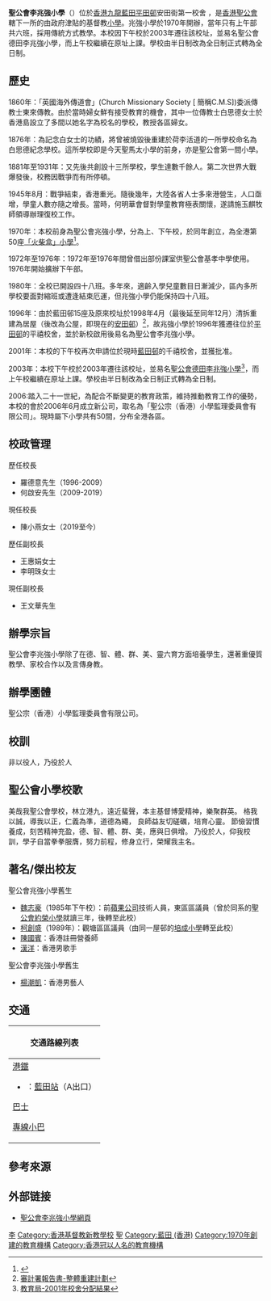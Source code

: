 {{Infobox School
| name = 聖公會李兆強小學
| other_name = Sheng Kung Hui Lee Shiu Keung Primary School
| motto = 非以役人 乃役於人
| image = [[File:Sheng_Kung_Hui_Lee_Shiu_Keung_Primary_School_(blue_sky).jpg|280px]]
| established = 1970年（舊址）<br>1996年（現址）
| type = 全日制津貼小學<br>（教學語言：中文(英文科除外)）
| religion = [[基督教|基督教]]
| affiliation = [[香港聖公會|香港聖公會]]
| district = 觀塘區
| grades = 小一至小六
| president = 
| principal = 陳小燕女士
| vice_principal = 王文華先生、王惠娟女士
| enrollment = 約950人
| staff = 58
| students = 
| athletics = 
| conference = 
| address = [[九龍|九龍]][[觀塘|觀塘]][[藍田_(香港)|藍田]]平田邨安田街第一校舍
| tel = 23408383
| fax = 27273203
| mail = info@skhlsk.edu.hk
| website = http://www.skhlsk.edu.hk/
}}

'''聖公會李兆強小學'''（{{lang-en|S.K.H. Lee Siu Keung Primary School}}）位於[[香港|香港]][[九龍|九龍]][[藍田_(香港)|藍田]][[平田邨|平田邨]]安田街第一校舍 ，是[[香港聖公會|香港聖公會]]轄下一所的由政府津貼的基督教[[小學|小學]]。兆強小學於1970年開辦，當年只有上午部共六班，採用傳統方式教學。本校因下午校於2003年遷往該校址，並易名聖公會德田李兆強小學，而上午校繼續在原址上課。學校由半日制改為全日制正式轉為全日制。

==歷史==

1860年：「英國海外傳道會」(Church Missionary Society [ 簡稱C.M.S])委派傳教士東來傳教。由於當時婦女鮮有接受教育的機會，其中一位傳教士白思德女士於香港島設立了多間以她名字為校名的學校，教授各區婦女。

1876年：為記念白女士的功績，將曾被燒毀後重建於荷李活道的一所學校命名為白思德紀念學校。這所學校即是今天聖馬太小學的前身，亦是聖公會第一間小學。

1881年至1931年：又先後共創設十三所學校，學生達數千餘人。第二次世界大戰爆發後，校務因戰爭而有所停頓。

1945年8月：戰爭結束，香港重光。隨後幾年，大陸各省人士多來港營生，人口亟增，學童人數亦隨之增長。當時，何明華會督對學童教育極表關懷，遂請施玉麒牧師領導辦理復校工作。

1970年：本校前身為聖公會兆強小學，分為上、下午校，於同年創立，為全港第50座[[「火柴盒」小學|「火柴盒」小學]]<ref>{{cite news|url=https://mmis.hkpl.gov.hk/coverpage/-/coverpage/view?_coverpage_WAR_mmisportalportlet_hsf=%E8%97%8D%E7%94%B0%E6%96%B0%E5%8D%80&p_r_p_-1078056564_c=QF757YsWv59IJkls4ouG3%2Bqsd7I8wZFk&_coverpage_WAR_mmisportalportlet_o=7&_coverpage_WAR_mmisportalportlet_actual_q=%28%20verbatim_dc.collection%3A%28%22Old%5C%20HK%5C%20Newspapers%22%29%20%29%20AND+%28%20%28%20allTermsMandatory%3A%28true%29%20OR+all_dc.title%3A%28%E8%97%8D%E7%94%B0%E6%96%B0%E5%8D%80%29%20OR+all_dc.creator%3A%28%E8%97%8D%E7%94%B0%E6%96%B0%E5%8D%80%29%20OR+all_dc.contributor%3A%28%E8%97%8D%E7%94%B0%E6%96%B0%E5%8D%80%29%20OR+all_dc.subject%3A%28%E8%97%8D%E7%94%B0%E6%96%B0%E5%8D%80%29%20OR+fulltext%3A%28%E8%97%8D%E7%94%B0%E6%96%B0%E5%8D%80%29%20OR+all_dc.description%3A%28%E8%97%8D%E7%94%B0%E6%96%B0%E5%8D%80%29%20%29%20%29&_coverpage_WAR_mmisportalportlet_sort_field=dc.publicationdate_bsort&_coverpage_WAR_mmisportalportlet_sort_order=asc|title=容居民十萬之藍田新區山明水秀 全部大廈後年落成 第五百座位此區明日啟用|work=華僑日報|date=1970-11-18|accessdate=2022-03-25}}</ref>。

1972年至1976年：1972年至1976年間曾借出部份課室供聖公會基孝中學使用。1976年開始擴辦下午部。

1980年：全校已開設四十八班。多年來，適齡入學兒童數目日漸減少，區內多所學校要面對縮班或遭逢結束厄運，但兆強小學仍能保持四十八班。

1996年：由於藍田邨15座及原來校址於1998年4月（最後延至同年12月）清拆重建為居屋（後改為公屋，即現在的[[安田邨|安田邨]]）<ref>[https://www.aud.gov.hk/pdf_c/c35ch12.pdf 審計署報告書-整體重建計劃]</ref>，故兆強小學於1996年獲遷往位於[[平田邨|平田邨]]的平禧校舍，並於新校啟用後易名為聖公會李兆強小學。

2001年：本校的下午校再次申請位於現時[[藍田邨|藍田邨]]的千禧校舍，並獲批准。

2003年：本校下午校於2003年遷往該校址，並易名[[聖公會德田李兆強小學|聖公會德田李兆強小學]]<ref>[https://www.edb.gov.hk/attachment/tc/sch-admin/sch-premises-info/allocation-of-sch/sae-result/result01.pdf 教育局-2001年校舍分配結果]</ref>，而上午校繼續在原址上課。學校由半日制改為全日制正式轉為全日制。

2006:踏入二十一世紀，為配合不斷變更的教育政策，維持推動教育工作的優勢，本校的會於2006年6月成立新公司，取名為「聖公宗（香港）小學監理委員會有限公司」。現時屬下小學共有50間，分布全港各區。

==校政管理==
;歷任校長
*羅德意先生（1996-2009）
*何啟安先生（2009-2019）
;現任校長
*陳小燕女士（2019至今）

;歷任副校長
*王惠娟女士
*李明珠女士
;現任副校長
*王文華先生

==辦學宗旨==
聖公會李兆強小學除了在德、智、體、群、美、靈六育方面培養學生，還著重優質教學、家校合作以及言傳身教。

==辦學圑體==
聖公宗（香港）小學監理委員會有限公司。

==校訓==
非以役人，乃役於人

==聖公會小學校歌==

美哉我聖公會學校，林立港九，遠近蜚聲，本主基督博愛精神，樂聚群英。
格我以誠，導我以正，仁義為準，道德為繩， 良師益友切磋礪，培育心靈。
節儉習慣養成，刻苦精神充盈，德、智、體、群、美，應與日俱增。
乃役於人，仰我校訓，學子自當拳拳服膺，努力前程，修身立行，榮耀我主名。

==著名/傑出校友==
;聖公會兆強小學舊生
*[[魏志豪|魏志豪]]（1985年下午校）：前[[蘋果公司|蘋果公司]]技術人員，東區區議員（曾於同系的[[聖公會約榮小學|聖公會約榮小學]]就讀三年，後轉至此校）
*[[柯創盛|柯創盛]]（1989年）：觀塘區區議員（由同一屋邨的[[培成小學|培成小學]]轉至此校）
*[[陳國賓|陳國賓]]：香港註冊營養師
*[[漢洋|漢洋]]：香港男歌手

;聖公會李兆強小學舊生
*[[楊潮凱|楊潮凱]]：香港男藝人

==交通==
{| class="mw-collapsible mw-collapsed wikitable" style="margin: 0 auto; width: auto;" 
! 交通路線列表
|-
|
;[[港鐵|港鐵]]
*{{港鐵路線標誌|KTL}}：[[藍田站_(香港)|藍田站]]（A出口）
;[[香港巴士|巴士]]
{{九龍新界巴士簡單列表|6P|14D|14H|15|15A|15X|16M|38|38P|40A|74S|88X|215X|216M}}
{{過海隧道巴士簡單列表|603|603A|603P|603S}}
{{大嶼山巴士簡單列表|E22|E22X}}
;[[香港小型巴士|專線小巴]]
{{九龍專線小巴簡單列表|24|24M|60|76A|87}}
|}

==參考來源==
{{reflist}}

==外部链接==
* [http://www.skhlsk.edu.hk/ 聖公會李兆強小學網頁]

{{香港聖公會院校}}

[[Category:香港聖公會小學|李]]
[[Category:香港基督教新教學校|Category:香港基督教新教學校]]
[[Category:觀塘區小學|聖]]
[[Category:藍田_(香港)|Category:藍田 (香港)]]
[[Category:1970年創建的教育機構|Category:1970年創建的教育機構]]
[[Category:香港冠以人名的教育機構|Category:香港冠以人名的教育機構]]